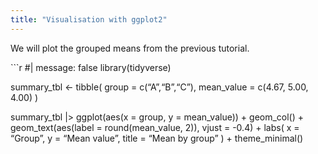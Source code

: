 ```yaml
---
title: "Visualisation with ggplot2"
---
```


We will plot the grouped means from the previous tutorial.

```r
#| message: false
library(tidyverse)

summary_tbl <- tibble(
  group = c("A","B","C"),
  mean_value = c(4.67, 5.00, 4.00)
)

summary_tbl |>
  ggplot(aes(x = group, y = mean_value)) +
  geom_col() +
  geom_text(aes(label = round(mean_value, 2)), vjust = -0.4) +
  labs(
    x = "Group",
    y = "Mean value",
    title = "Mean by group"
  ) +
  theme_minimal()